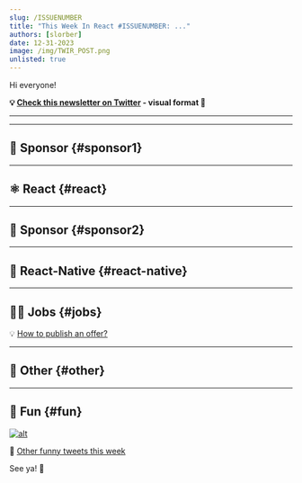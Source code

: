 ```yaml
---
slug: /ISSUENUMBER
title: "This Week In React #ISSUENUMBER: ..."
authors: [slorber]
date: 12-31-2023
image: /img/TWIR_POST.png
unlisted: true
---
```


Hi everyone!

<Todo />

<!-- truncate -->

**💡 [Check this newsletter on Twitter](https://slo.im/thread) - visual format 🎨**

---


<Support />

---

## 💸 Sponsor {#sponsor1}

<Todo />

---

## ⚛️ React {#react}

<Todo />

<SubscribeFormEmbed placement="middle" />

---

## 💸 Sponsor {#sponsor2}

<Todo />

---

## 📱 React-Native {#react-native}

<Todo />

---

## 🧑‍💻 Jobs {#jobs}

<Todo />

💡 [How to publish an offer?](https://thisweekinreact.com/sponsor)

---

## 🔀 Other {#other}

<Todo />

---

## 🤭 Fun {#fun}

<Todo />

[![alt](/emails/issues/122/meme.jpg)](https://twitter.com/TODOTODOTODOTODOTODOTODOTODOTODOTODOTODO)

🤣 [Other funny tweets this week](https://twitter.com/TODOTODOTODOTODOTODOTODOTODOTODOTODOTODO)

See ya! 👋
